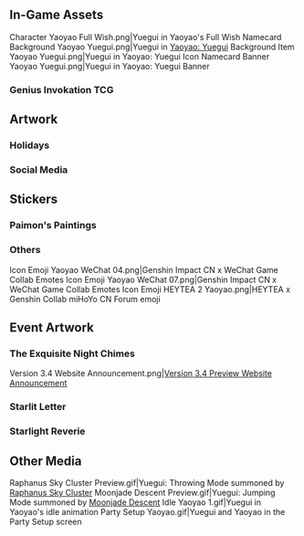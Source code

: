 {{Stub|videos?}}
{{CharacterTabs}}

==In-Game Assets==
<gallery>
Character Yaoyao Full Wish.png|Yuegui in Yaoyao's Full Wish
Namecard Background Yaoyao Yuegui.png|Yuegui in [[Yaoyao: Yuegui]] Background
Item Yaoyao Yuegui.png|Yuegui in Yaoyao: Yuegui Icon
Namecard Banner Yaoyao Yuegui.png|Yuegui in Yaoyao: Yuegui Banner
</gallery>
===Genius Invokation TCG===
{{Genius Invokation TCG Cards by Featured Gallery}}

==Artwork==
{{Files by Character Gallery
|Official Media¦Character Birthday Artwork
|not1=Social Media Celebration
|not2=Holiday Artwork
}}

===Holidays===
{{Files by Character Gallery
|Holiday Artwork
}}

===Social Media===
{{Files by Character Gallery
|Social Media Celebration
}}

==Stickers==
===Paimon's Paintings===
{{Paimon's Paintings Images|Yuegui|nochar=1|nopplink=1}}
===Others===
<gallery>
Icon Emoji Yaoyao WeChat 04.png|Genshin Impact CN x WeChat Game Collab Emotes
Icon Emoji Yaoyao WeChat 07.png|Genshin Impact CN x WeChat Game Collab Emotes
Icon Emoji HEYTEA 2 Yaoyao.png|HEYTEA x Genshin Collab miHoYo CN Forum emoji
</gallery>

==Event Artwork==
===The Exquisite Night Chimes===
{{Main|The Exquisite Night Chimes}}
<gallery>
Version 3.4 Website Announcement.png|[https://twitter.com/GenshinImpact/status/1611575862054240257?lang=en Version 3.4 Preview Website Announcement]
</gallery>

===Starlit Letter===
{{Main|Starlit Letter}}
{{Files by Character Gallery|Starlit Letter Images}}

===Starlight Reverie===
{{Main|Starlight Reverie}}
{{Files by Character Gallery|Starlight Reverie Images}}

==Other Media==
<gallery>
Raphanus Sky Cluster Preview.gif|Yuegui: Throwing Mode summoned by [[Raphanus Sky Cluster]]
Moonjade Descent Preview.gif|Yuegui: Jumping Mode summoned by [[Moonjade Descent]]
Idle Yaoyao 1.gif|Yuegui in Yaoyao's idle animation
Party Setup Yaoyao.gif|Yuegui and Yaoyao in the Party Setup screen
</gallery>